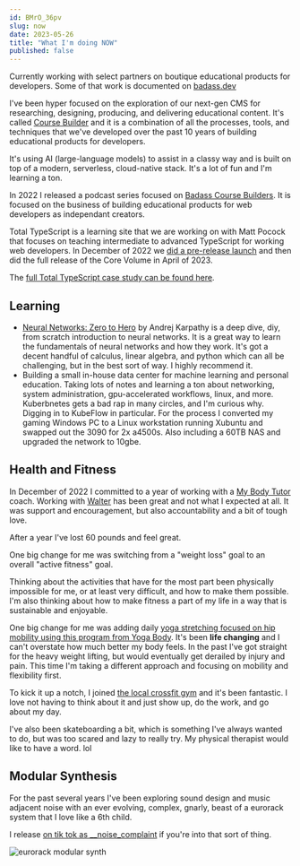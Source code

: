 ```yaml
---
id: BMrO_36pv
slug: now
date: 2023-05-26
title: "What I'm doing NOW"
published: false
---
```


Currently working with select partners on boutique educational products for developers. Some of that work is documented on [badass.dev](https://badass.dev/)

I've been hyper focused on the exploration of our next-gen CMS for researching, designing, producing, and delivering educational content. It's called [Course Builder](https://www.coursebuilder.dev) and it is a combination of all the processes, tools, and techniques that we've developed over the past 10 years of building educational products for developers.

It's using AI (large-language models) to assist in a classy way and is built on top of a modern, serverless, cloud-native stack. It's a lot of fun and I'm learning a ton.

In 2022 I released a podcast series focused on [Badass Course Builders](https://badass.dev/podcast/course-builders/). It is focused on the business of building educational products for web developers as independant creators.

Total TypeScript is a learning site that we are working on with Matt Pocock that focuses on teaching intermediate to advanced TypeScript for working web developers. In December of 2022 we [did a pre-release launch](https://badass.dev/launch-of-a-developer-education-product) and then did the full release of the Core Volume in April of 2023. 

The [full Total TypeScript case study can be found here](https://badass.dev/partners/total-typescript).

## Learning

* [Neural Networks: Zero to Hero](https://www.youtube.com/playlist?list=PLAqhIrjkxbuWI23v9cThsA9GvCAUhRvKZ) by Andrej Karpathy is a deep dive, diy, from scratch introduction to neural networks. It is a great way to learn the fundamentals of neural networks and how they work. It's got a decent handful of calculus, linear algebra, and python which can all be challenging, but in the best sort of way. I highly recommend it.
* Building a small in-house data center for machine learning and personal education. Taking lots of notes and learning a ton about networking, system administration, gpu-accelerated workflows, linux, and more. Kuberbnetes gets a bad rap in many circles, and I'm curious why. Digging in to KubeFlow in particular. For the process I converted my gaming Windows PC to a Linux workstation running Xubuntu and swapped out the 3090 for 2x a4500s. Also including a 60TB NAS and upgraded the network to 10gbe. 

## Health and Fitness

In December of 2022 I committed to a year of working with a [My Body Tutor](https://www.mybodytutor.com/) coach. Working with [Walter](https://www.mybodytutor.com/tutors/walter) has been great and not what I expected at all. It was support and encouragement, but also accountability and a bit of tough love.

After a year I've lost 60 pounds and feel great.

One big change for me was switching from a "weight loss" goal to an overall "active fitness" goal. 

Thinking about the activities that have for the most part been physically impossible for me, or at least very difficult, and how to make them possible. I'm also thinking about how to make fitness a part of my life in a way that is sustainable and enjoyable. 

One big change for me was adding daily [yoga stretching focused on hip mobility using this program from Yoga Body](https://www.yogabody.com/21-day-hips/). It's been **life changing** and I can't overstate how much better my body feels. In the past I've got straight for the heavy weight lifting, but would eventually get derailed by injury and pain. This time I'm taking a different approach and focusing on mobility and flexibility first. 

To kick it up a notch, I joined [the local crossfit gym](https://crossfitfortvancouver.com/) and it's been fantastic. I love not having to think about it and just show up, do the work, and go about my day.

I've also been skateboarding a bit, which is something I've always wanted to do, but was too scared and lazy to really try. My physical therapist would like to have a word. lol

## Modular Synthesis

For the past several years I've been exploring sound design and music adjacent noise with an ever evolving, complex, gnarly, beast of a eurorack system that I love like a 6th child.

I release [on tik tok as __noise_complaint](https://www.tiktok.com/@_noise_complaint) if you're into that sort of thing.

![eurorack modular synth](https://res.cloudinary.com/joelhooks/image/upload/v1685123743/a-modular-synth_mj3bsl.jpg)